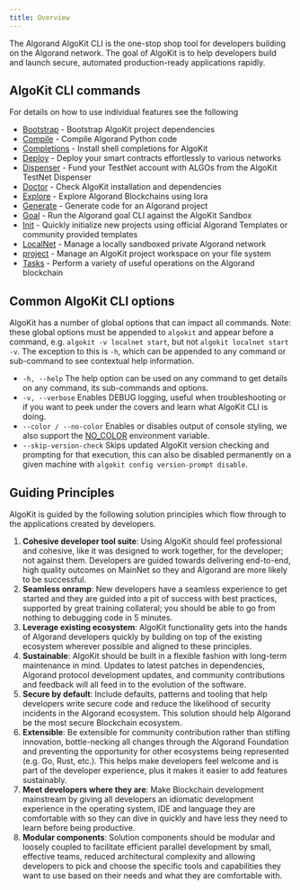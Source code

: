 ```yaml
---
title: Overview
---
```


The Algorand AlgoKit CLI is the one-stop shop tool for developers building on the Algorand network. The goal of AlgoKit is to help developers build and launch secure, automated production-ready applications rapidly.

## AlgoKit CLI commands

For details on how to use individual features see the following

- [Bootstrap](/build/algokit/cli/features/project/bootstrap/) - Bootstrap AlgoKit project dependencies
- [Compile](/build/algokit/cli/features/compile/) - Compile Algorand Python code
- [Completions](/build/algokit/cli/features/completions/) - Install shell completions for AlgoKit
- [Deploy](/build/algokit/cli/features/project/deploy/) - Deploy your smart contracts effortlessly to various networks
- [Dispenser](/build/algokit/cli/features/dispenser/) - Fund your TestNet account with ALGOs from the AlgoKit TestNet Dispenser
- [Doctor](/build/algokit/cli/features/doctor/) - Check AlgoKit installation and dependencies
- [Explore](/build/algokit/cli/features/explore/) - Explore Algorand Blockchains using lora
- [Generate](/build/algokit/cli/features/generate/) - Generate code for an Algorand project
- [Goal](/build/algokit/cli/features/goal/) - Run the Algorand goal CLI against the AlgoKit Sandbox
- [Init](/build/algokit/cli/features/init/) - Quickly initialize new projects using official Algorand Templates or community provided templates
- [LocalNet](/build/algokit/cli/features/localnet/) - Manage a locally sandboxed private Algorand network
- [project](/build/algokit/cli/features/project/) - Manage an AlgoKit project workspace on your file system
- [Tasks](/build/algokit/cli/features/tasks/) - Perform a variety of useful operations on the Algorand blockchain

## Common AlgoKit CLI options

AlgoKit has a number of global options that can impact all commands. Note: these global options must be appended to `algokit` and appear before a command, e.g. `algokit -v localnet start`, but not `algokit localnet start -v`. The exception to this is `-h`, which can be appended to any command or sub-command to see contextual help information.

- `-h, --help` The help option can be used on any command to get details on any command, its sub-commands and options.
- `-v, --verbose` Enables DEBUG logging, useful when troubleshooting or if you want to peek under the covers and learn what AlgoKit CLI is doing.
- `--color / --no-color` Enables or disables output of console styling, we also support the [NO_COLOR](https://no-color.org) environment variable.
- `--skip-version-check` Skips updated AlgoKit version checking and prompting for that execution, this can also be disabled permanently on a given machine with `algokit config version-prompt disable`.

## Guiding Principles

AlgoKit is guided by the following solution principles which flow through to the applications created by developers.

1. **Cohesive developer tool suite**: Using AlgoKit should feel professional and cohesive, like it was designed to work together, for the developer; not against them. Developers are guided towards delivering end-to-end, high quality outcomes on MainNet so they and Algorand are more likely to be successful.
2. **Seamless onramp**: New developers have a seamless experience to get started and they are guided into a pit of success with best practices, supported by great training collateral; you should be able to go from nothing to debugging code in 5 minutes.
3. **Leverage existing ecosystem**: AlgoKit functionality gets into the hands of Algorand developers quickly by building on top of the existing ecosystem wherever possible and aligned to these principles.
4. **Sustainable**: AlgoKit should be built in a flexible fashion with long-term maintenance in mind. Updates to latest patches in dependencies, Algorand protocol development updates, and community contributions and feedback will all feed in to the evolution of the software.
5. **Secure by default**: Include defaults, patterns and tooling that help developers write secure code and reduce the likelihood of security incidents in the Algorand ecosystem. This solution should help Algorand be the most secure Blockchain ecosystem.
6. **Extensible**: Be extensible for community contribution rather than stifling innovation, bottle-necking all changes through the Algorand Foundation and preventing the opportunity for other ecosystems being represented (e.g. Go, Rust, etc.). This helps make developers feel welcome and is part of the developer experience, plus it makes it easier to add features sustainably.
7. **Meet developers where they are**: Make Blockchain development mainstream by giving all developers an idiomatic development experience in the operating system, IDE and language they are comfortable with so they can dive in quickly and have less they need to learn before being productive.
8. **Modular components**: Solution components should be modular and loosely coupled to facilitate efficient parallel development by small, effective teams, reduced architectural complexity and allowing developers to pick and choose the specific tools and capabilities they want to use based on their needs and what they are comfortable with.
